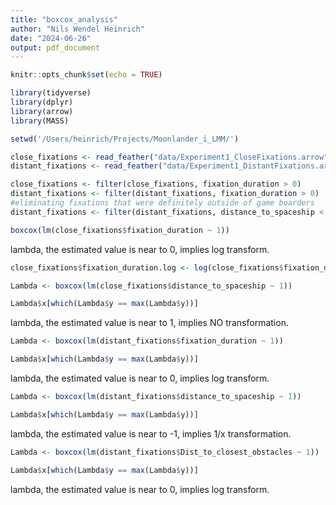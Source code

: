 ```yaml
---
title: "boxcox_analysis"
author: "Nils Wendel Heinrich"
date: "2024-06-26"
output: pdf_document
---
```


```r
knitr::opts_chunk$set(echo = TRUE)
```

```r
library(tidyverse)
library(dplyr)
library(arrow)
library(MASS)

```

```r

setwd('/Users/heinrich/Projects/Moonlander_i_LMM/')

close_fixations <- read_feather("data/Experiment1_CloseFixations.arrow")
distant_fixations <- read_feather("data/Experiment1_DistantFixations.arrow")

close_fixations <- filter(close_fixations, fixation_duration > 0)
distant_fixations <- filter(distant_fixations, fixation_duration > 0)
#eliminating fixations that were definitely outside of game boarders
distant_fixations <- filter(distant_fixations, distance_to_spaceship < 20)

```

```r

boxcox(lm(close_fixations$fixation_duration ~ 1))

```
lambda, the estimated value is near to 0, implies log transform.

```r

close_fixations$fixation_duration.log <- log(close_fixations$fixation_duration)

```


```r

Lambda <- boxcox(lm(close_fixations$distance_to_spaceship ~ 1))

Lambda$x[which(Lambda$y == max(Lambda$y))]

```
lambda, the estimated value is near to 1, implies NO transformation.

```r

Lambda <- boxcox(lm(distant_fixations$fixation_duration ~ 1))

Lambda$x[which(Lambda$y == max(Lambda$y))]

```
lambda, the estimated value is near to 0, implies log transform.

```r

Lambda <- boxcox(lm(distant_fixations$distance_to_spaceship ~ 1))

Lambda$x[which(Lambda$y == max(Lambda$y))]

```
lambda, the estimated value is near to -1, implies 1/x transformation.

```r

Lambda <- boxcox(lm(distant_fixations$Dist_to_closest_obstacles ~ 1))

Lambda$x[which(Lambda$y == max(Lambda$y))]

```
lambda, the estimated value is near to 0, implies log transform.




